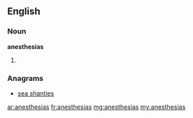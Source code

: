 ==English==

===Noun===
'''anesthesias'''

# {{plural of|anesthesia}}

===Anagrams===
* [[sea shanties#English|sea shanties]]

[[ar:anesthesias]]
[[fr:anesthesias]]
[[mg:anesthesias]]
[[my:anesthesias]]